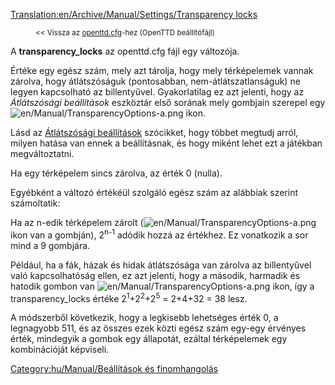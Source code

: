[[Translation:en/Archive/Manual/Settings/Transparency locks]]

:<small><< Vissza az [[hu/Archive/Manual/Settings/Openttd.cfg|openttd.cfg]]-hez (OpenTTD beállítófájl)</small>

A '''transparency_locks''' az openttd.cfg fájl egy változója.

Értéke egy egész szám, mely azt tárolja, hogy mely térképelemek vannak zárolva, hogy átlátszóságuk (pontosabban, nem-átlátszatlanságuk) ne legyen kapcsolható az {{en/Keypress|X}} billentyűvel. Gyakorlatilag ez azt jelenti, hogy az ''Átlátszósági beállítások'' eszköztár első sorának mely gombjain szerepel egy [[File:en/Manual/TransparencyOptions-a.png]] ikon.

Lásd az [[hu/Manual/Átlátszósági beállítások|Átlátszósági beállítások]] szócikket, hogy többet megtudj arról, milyen hatása van ennek a beállításnak, és hogy miként lehet ezt a játékban megváltoztatni.

Ha egy térképelem sincs zárolva, az érték 0 (nulla).

Egyébként a változó értékéül szolgáló egész szám az alábbiak szerint számoltatik:

Ha az n-edik térképelem zárolt ([[File:en/Manual/TransparencyOptions-a.png]] ikon van a gombján), 2<sup>n-1</sup> adódik hozzá az értékhez. Ez vonatkozik a sor mind a 9 gombjára.

Például, ha a fák, házak és hidak átlátszósága van zárolva az {{en/Keypress|X}} billentyűvel való kapcsolhatóság ellen, ez azt jelenti, hogy a második, harmadik és hatodik gombon van [[File:en/Manual/TransparencyOptions-a.png]] ikon, így a transparency_locks értéke 2<sup>1</sup>+2<sup>2</sup>+2<sup>5</sup> = 2+4+32 = 38 lesz.

A módszerből következik, hogy a legkisebb lehetséges érték 0, a legnagyobb 511, és az összes ezek közti egész szám egy-egy érvényes érték, mindegyik a gombok egy állapotát, ezáltal térképelemek egy kombinációját képviseli.

[[Category:hu/Manual/Beállítások és finomhangolás]]